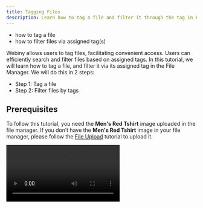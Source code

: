 ```yaml
---
title: Tagging Files
description: Learn how to tag a file and filter it through the tag in File Manager.
---
```



<Alert type="success" title="WHAT YOU'LL LEARN">

- how to tag a file
- how to filter files via assigned tag(s)

</Alert>

Webiny allows users to tag files, facilitating convenient access. Users can efficiently search and filter files based on assigned tags. In this tutorial, we will learn how to tag a file, and filter it via its assigned tag in the File Manager. We will do this in 2 steps:

- Step 1: Tag a file
- Step 2: Filter files by tags

## Prerequisites

To follow this tutorial, you need the **Men's Red Tshirt** image uploaded in the file manager. If you don’t have the **Men's Red Tshirt** image in your file manager, please follow the [File Upload](../file-manager/upload-file) tutorial to upload it.

<Video src={taggingFilesVideo} controls={true}/>

## Step 1: Tag a file.

1. From the **Side Menu**, click **File Manager**.

    ✔️ The **File Manager Home** screen opens.

2. Hover over the **Men's Red Tshirt** image we uploaded in the [File Upload](../file-manager/upload-file) tutorial.

3. Click the **SETTINGS** icon (⚙️).

    ✔️ The **File details** screen opens.

4. In the **Tags** textbox, type **Tshirt**.

5. In the drop-down below, click **Tshirt**.

6. Similarly, add the following tags to the image: **Red** and **Men's** .

7. Click **SAVE FILE**.

8. Now upload the following image. 

    ![Men's Black Tshirt](./assets/tagging-files/black-mens-tshirt.png)

    If you are not familiar with how to upload a file, please follow the [File Upload ](../file-manager/upload-file) tutorial.

9. Following the Steps 2 to 7 add the following tags to the **Men's Black Tshirt** image: **Tshirt**, **Black**, and **Men's**.


## Step 2: Filter files by tags

1. On the **File Manager Home** screen, in the navigation panel on the left, under **Filter by tag**, click the **Tshirt** tag.

    ✔️ All the files with the tag **Tshirt** appear on the screen.

    **Note**: You can deactivate an active tag filter by clicking on it again.

2. Click the **Red** tag.

    ✔️ All the files having either **Tshirt** or **Red** tag appear on the screen.

3. In the **Conditional filter** drop down, click **Match all**.

    ✔️ Only the files having both **Tshirt** and **Red** tag appear on the screen.

    **Note**: When applying multiple tag filters, the **Conditional filter** drop-down becomes active. The default selection is **Match any**, meaning all files with at least one of the active tags will appear on the screen. If the **Match all** option is selected, only files with all the active tags will be displayed on the screen.


## Additional information

1. You can also apply a tag filter by searching the tag name in the search bar.

2. You can apply filters by utilizing the search bar, clicking on tags, and using the conditional filtering drop-down in combination.